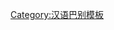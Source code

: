 {{User language-1|wuu-hangzhou|箇隻用户个'''[[:Category:Wuu-hangzhou 使用者|杭州话语]][[:Category:Wuu-hangzhou-1 使用者|不是毛好]]'''。|杭州话|13|9}}<noinclude>[[Category:汉语巴别模板]]</noinclude>